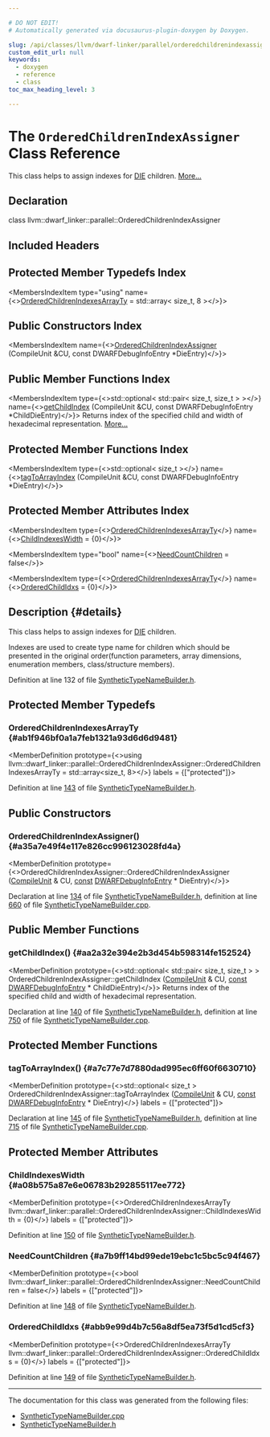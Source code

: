 ```yaml
---

# DO NOT EDIT!
# Automatically generated via docusaurus-plugin-doxygen by Doxygen.

slug: /api/classes/llvm/dwarf-linker/parallel/orderedchildrenindexassigner
custom_edit_url: null
keywords:
  - doxygen
  - reference
  - class
toc_max_heading_level: 3

---
```





# The `OrderedChildrenIndexAssigner` Class Reference

<DoxygenPage pluginConfig={pluginConfig}>

This class helps to assign indexes for <a href="/docs/api/classes/llvm/die">DIE</a> children. <a href="#details">More...</a>

## Declaration

<CodeBlock>class llvm::dwarf_linker::parallel::OrderedChildrenIndexAssigner</CodeBlock>

## Included Headers

<IncludesList>
<IncludesListItem
  filePath="DWARFLinker/Parallel/SyntheticTypeNameBuilder.h"
  permalink="/docs/api/files/lib/lib/dwarflinker/lib/dwarflinker/parallel/synthetictypenamebuilder-h"
  isLocal="true" />
</IncludesList>

## Protected Member Typedefs Index

<MembersIndex>

<MembersIndexItem
  type="using"
  name={<><a href="#ab1f946bf0a1a7feb1321a93d6d6d9481">OrderedChildrenIndexesArrayTy</a> = std::array&lt; size&#95;t, 8 &gt;</>}>
</MembersIndexItem>

</MembersIndex>

## Public Constructors Index

<MembersIndex>

<MembersIndexItem
  name={<><a href="#a35a7e49f4e117e826cc996123028fd4a">OrderedChildrenIndexAssigner</a> (CompileUnit &amp;CU, const DWARFDebugInfoEntry &#42;DieEntry)</>}>
</MembersIndexItem>

</MembersIndex>

## Public Member Functions Index

<MembersIndex>

<MembersIndexItem
  type={<>std::optional&lt; std::pair&lt; size&#95;t, size&#95;t &gt; &gt;</>}
  name={<><a href="#aa2a32e394e2b3d454b598314fe152524">getChildIndex</a> (CompileUnit &amp;CU, const DWARFDebugInfoEntry &#42;ChildDieEntry)</>}>
Returns index of the specified child and width of hexadecimal representation. <a href="#aa2a32e394e2b3d454b598314fe152524">More...</a>
</MembersIndexItem>

</MembersIndex>

## Protected Member Functions Index

<MembersIndex>

<MembersIndexItem
  type={<>std::optional&lt; size&#95;t &gt;</>}
  name={<><a href="#a7c77e7d7880dad995ec6ff60f6630710">tagToArrayIndex</a> (CompileUnit &amp;CU, const DWARFDebugInfoEntry &#42;DieEntry)</>}>
</MembersIndexItem>

</MembersIndex>

## Protected Member Attributes Index

<MembersIndex>

<MembersIndexItem
  type={<><a href="#ab1f946bf0a1a7feb1321a93d6d6d9481">OrderedChildrenIndexesArrayTy</a></>}
  name={<><a href="#a08b575a87e6e06783b292855117ee772">ChildIndexesWidth</a> = &#123;0&#125;</>}>
</MembersIndexItem>

<MembersIndexItem
  type="bool"
  name={<><a href="#a7b9ff14bd99ede19ebc1c5bc5c94f467">NeedCountChildren</a> = false</>}>
</MembersIndexItem>

<MembersIndexItem
  type={<><a href="#ab1f946bf0a1a7feb1321a93d6d6d9481">OrderedChildrenIndexesArrayTy</a></>}
  name={<><a href="#abb9e99d4b7c56a8df5ea73f5d1cd5cf3">OrderedChildIdxs</a> = &#123;0&#125;</>}>
</MembersIndexItem>

</MembersIndex>

## Description {#details}

This class helps to assign indexes for <a href="/docs/api/classes/llvm/die">DIE</a> children.

Indexes are used to create type name for children which should be presented in the original order(function parameters, array dimensions, enumeration members, class/structure members).

Definition at line 132 of file <a href="/docs/api/files/lib/lib/dwarflinker/lib/dwarflinker/parallel/synthetictypenamebuilder-h">SyntheticTypeNameBuilder.h</a>.

<SectionDefinition>

## Protected Member Typedefs

### OrderedChildrenIndexesArrayTy {#ab1f946bf0a1a7feb1321a93d6d6d9481}

<MemberDefinition
  prototype={<>using llvm::dwarf&#95;linker::parallel::OrderedChildrenIndexAssigner::OrderedChildrenIndexesArrayTy =  std::array&lt;size&#95;t, 8&gt;</>}
  labels = {["protected"]}>

Definition at line <a href="/docs/api/files/lib/lib/dwarflinker/lib/dwarflinker/parallel/synthetictypenamebuilder-h/#l00143">143</a> of file <a href="/docs/api/files/lib/lib/dwarflinker/lib/dwarflinker/parallel/synthetictypenamebuilder-h">SyntheticTypeNameBuilder.h</a>.
</MemberDefinition>

</SectionDefinition>

<SectionDefinition>

## Public Constructors

### OrderedChildrenIndexAssigner() {#a35a7e49f4e117e826cc996123028fd4a}

<MemberDefinition
  prototype={<>OrderedChildrenIndexAssigner::OrderedChildrenIndexAssigner (<a href="/docs/api/classes/llvm/dwarf-linker/parallel/compileunit">CompileUnit</a> &amp; CU, <a href="/docs/api/files/lib/lib/target/lib/target/aarch64/aarch64promoteconstant-cpp/#a90f8350fecae261c25be85d38b451bff">const</a> <a href="/docs/api/classes/llvm/dwarfdebuginfoentry">DWARFDebugInfoEntry</a> &#42; DieEntry)</>}>

Declaration at line <a href="/docs/api/files/lib/lib/dwarflinker/lib/dwarflinker/parallel/synthetictypenamebuilder-h/#l00134">134</a> of file <a href="/docs/api/files/lib/lib/dwarflinker/lib/dwarflinker/parallel/synthetictypenamebuilder-h">SyntheticTypeNameBuilder.h</a>, definition at line <a href="/docs/api/files/lib/lib/dwarflinker/lib/dwarflinker/parallel/synthetictypenamebuilder-cpp/#l00660">660</a> of file <a href="/docs/api/files/lib/lib/dwarflinker/lib/dwarflinker/parallel/synthetictypenamebuilder-cpp">SyntheticTypeNameBuilder.cpp</a>.
</MemberDefinition>

</SectionDefinition>

<SectionDefinition>

## Public Member Functions

### getChildIndex() {#aa2a32e394e2b3d454b598314fe152524}

<MemberDefinition
  prototype={<>std::optional&lt; std::pair&lt; size&#95;t, size&#95;t &gt; &gt; OrderedChildrenIndexAssigner::getChildIndex (<a href="/docs/api/classes/llvm/dwarf-linker/parallel/compileunit">CompileUnit</a> &amp; CU, <a href="/docs/api/files/lib/lib/target/lib/target/aarch64/aarch64promoteconstant-cpp/#a90f8350fecae261c25be85d38b451bff">const</a> <a href="/docs/api/classes/llvm/dwarfdebuginfoentry">DWARFDebugInfoEntry</a> &#42; ChildDieEntry)</>}>
Returns index of the specified child and width of hexadecimal representation.

Declaration at line <a href="/docs/api/files/lib/lib/dwarflinker/lib/dwarflinker/parallel/synthetictypenamebuilder-h/#l00140">140</a> of file <a href="/docs/api/files/lib/lib/dwarflinker/lib/dwarflinker/parallel/synthetictypenamebuilder-h">SyntheticTypeNameBuilder.h</a>, definition at line <a href="/docs/api/files/lib/lib/dwarflinker/lib/dwarflinker/parallel/synthetictypenamebuilder-cpp/#l00750">750</a> of file <a href="/docs/api/files/lib/lib/dwarflinker/lib/dwarflinker/parallel/synthetictypenamebuilder-cpp">SyntheticTypeNameBuilder.cpp</a>.
</MemberDefinition>

</SectionDefinition>

<SectionDefinition>

## Protected Member Functions

### tagToArrayIndex() {#a7c77e7d7880dad995ec6ff60f6630710}

<MemberDefinition
  prototype={<>std::optional&lt; size&#95;t &gt; OrderedChildrenIndexAssigner::tagToArrayIndex (<a href="/docs/api/classes/llvm/dwarf-linker/parallel/compileunit">CompileUnit</a> &amp; CU, <a href="/docs/api/files/lib/lib/target/lib/target/aarch64/aarch64promoteconstant-cpp/#a90f8350fecae261c25be85d38b451bff">const</a> <a href="/docs/api/classes/llvm/dwarfdebuginfoentry">DWARFDebugInfoEntry</a> &#42; DieEntry)</>}
  labels = {["protected"]}>

Declaration at line <a href="/docs/api/files/lib/lib/dwarflinker/lib/dwarflinker/parallel/synthetictypenamebuilder-h/#l00145">145</a> of file <a href="/docs/api/files/lib/lib/dwarflinker/lib/dwarflinker/parallel/synthetictypenamebuilder-h">SyntheticTypeNameBuilder.h</a>, definition at line <a href="/docs/api/files/lib/lib/dwarflinker/lib/dwarflinker/parallel/synthetictypenamebuilder-cpp/#l00715">715</a> of file <a href="/docs/api/files/lib/lib/dwarflinker/lib/dwarflinker/parallel/synthetictypenamebuilder-cpp">SyntheticTypeNameBuilder.cpp</a>.
</MemberDefinition>

</SectionDefinition>

<SectionDefinition>

## Protected Member Attributes

### ChildIndexesWidth {#a08b575a87e6e06783b292855117ee772}

<MemberDefinition
  prototype={<>OrderedChildrenIndexesArrayTy llvm::dwarf&#95;linker::parallel::OrderedChildrenIndexAssigner::ChildIndexesWidth = &#123;0&#125;</>}
  labels = {["protected"]}>

Definition at line <a href="/docs/api/files/lib/lib/dwarflinker/lib/dwarflinker/parallel/synthetictypenamebuilder-h/#l00150">150</a> of file <a href="/docs/api/files/lib/lib/dwarflinker/lib/dwarflinker/parallel/synthetictypenamebuilder-h">SyntheticTypeNameBuilder.h</a>.
</MemberDefinition>

### NeedCountChildren {#a7b9ff14bd99ede19ebc1c5bc5c94f467}

<MemberDefinition
  prototype={<>bool llvm::dwarf&#95;linker::parallel::OrderedChildrenIndexAssigner::NeedCountChildren = false</>}
  labels = {["protected"]}>

Definition at line <a href="/docs/api/files/lib/lib/dwarflinker/lib/dwarflinker/parallel/synthetictypenamebuilder-h/#l00148">148</a> of file <a href="/docs/api/files/lib/lib/dwarflinker/lib/dwarflinker/parallel/synthetictypenamebuilder-h">SyntheticTypeNameBuilder.h</a>.
</MemberDefinition>

### OrderedChildIdxs {#abb9e99d4b7c56a8df5ea73f5d1cd5cf3}

<MemberDefinition
  prototype={<>OrderedChildrenIndexesArrayTy llvm::dwarf&#95;linker::parallel::OrderedChildrenIndexAssigner::OrderedChildIdxs = &#123;0&#125;</>}
  labels = {["protected"]}>

Definition at line <a href="/docs/api/files/lib/lib/dwarflinker/lib/dwarflinker/parallel/synthetictypenamebuilder-h/#l00149">149</a> of file <a href="/docs/api/files/lib/lib/dwarflinker/lib/dwarflinker/parallel/synthetictypenamebuilder-h">SyntheticTypeNameBuilder.h</a>.
</MemberDefinition>

</SectionDefinition>

<hr/>

The documentation for this class was generated from the following files:

<ul>
<li><a href="/docs/api/files/lib/lib/dwarflinker/lib/dwarflinker/parallel/synthetictypenamebuilder-cpp">SyntheticTypeNameBuilder.cpp</a></li>
<li><a href="/docs/api/files/lib/lib/dwarflinker/lib/dwarflinker/parallel/synthetictypenamebuilder-h">SyntheticTypeNameBuilder.h</a></li>
</ul>

</DoxygenPage>
